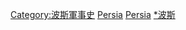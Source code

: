 [[Category:波斯軍事史|Category:波斯軍事史]]
[[Category:已不存在国家战争|Persia]]
[[Category:亞洲各國戰爭|Persia]]
[[Category:伊朗戰爭|*波斯]]